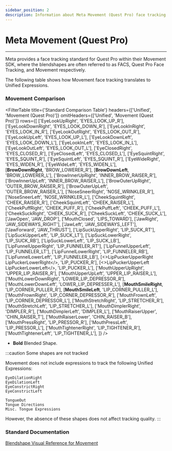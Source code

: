 ```yaml
---
sidebar_position: 2
description: Information about Meta Movement (Quest Pro) face tracking works with Unified Expressions.
---
```



# Meta Movement (Quest Pro)

***

Meta provides a face tracking standard for Quest Pro within their Movement SDK, 
where the blendshapes are often referred to as FACS, Quest Pro Face Tracking, 
and Movement respectively.

The following table shows how Movement face tracking translates to Unified Expressions.

### Movement Comparison

<FilterTable
  title={'Standard Comparison Table'}
  headers={['Unified', 'Movement (Quest Pro)']}
  omitHeaders={['Unified', 'Movement (Quest Pro)']}
  rows={[
    ['EyeLookUpRight', 'EYES_LOOK_UP_R'],
    ['EyeLookDownRight', 'EYES_LOOK_DOWN_R'],
    ['EyeLookInRight', 'EYES_LOOK_IN_R'],
    ['EyeLookOutRight', 'EYES_LOOK_OUT_R'],
    ['EyeLookUpLeft', 'EYES_LOOK_UP_L'],
    ['EyeLookDownLeft', 'EYES_LOOK_DOWN_L'],
    ['EyeLookInLeft', 'EYES_LOOK_IN_L'],
    ['EyeLookOutLeft', 'EYES_LOOK_OUT_L'],
    ['EyeClosedRight', 'EYES_CLOSED_R'],
    ['EyeClosedLeft', 'EYES_CLOSED_L'],
    ['EyeSquintRight', 'EYES_SQUINT_R'],
    ['EyeSquintLeft', 'EYES_SQUINT_R'],
    ['EyeWideRight', 'EYES_WIDEN_R'],
    ['EyeWideLeft', 'EYES_WIDEN_L'],   
    [<b>BrowDownRight</b>, 'BROW_LOWERER_R'],
    [<b>BrowDownLeft</b>, 'BROW_LOWERER_L'],
    ['BrowInnerUpRight', 'INNER_BROW_RAISER_R'],
    ['BrowInnerUpLeft', 'INNER_BROW_RAISER_L'],
    ['BrowOuterUpRight', 'OUTER_BROW_RAISER_R'],
    ['BrowOuterUpLeft', 'OUTER_BROW_RAISER_L'],
    ['NoseSneerRight', 'NOSE_WRINKLER_R'],
    ['NoseSneerLeft', 'NOSE_WRINKLER_L'],
    ['CheekSquintRight', 'CHEEK_RAISER_R'],
    ['CheekSquintLeft', 'CHEEK_RAISER_L'],
    ['CheekPuffRight', 'CHEEK_PUFF_R'],
    ['CheekPuffLeft', 'CHEEK_PUFF_L'],
    ['CheekSuckRight', 'CHEEK_SUCK_R'],
    ['CheekSuckLeft', 'CHEEK_SUCK_L'],
    ['JawOpen', 'JAW_DROP'],
    ['MouthClosed', 'LIPS_TOWARD'],
    ['JawRight', 'JAW_SIDEWAYS_RIGHT'],
    ['JawLeft', 'JAW_SIDEWAYS_LEFT'],
    ['JawForward', 'JAW_THRUST'],
    ['LipSuckUpperRight', 'LIP_SUCK_RT'],
    ['LipSuckUpperLeft', 'LIP_SUCK_LT'],
    ['LipSuckLowerRight', 'LIP_SUCK_RB'],
    ['LipSuckLowerLeft', 'LIP_SUCK_LB'],
    ['LipFunnelUpperRight', 'LIP_FUNNELER_RT'],
    ['LipFunnelUpperLeft', 'LIP_FUNNELER_LT'],
    ['LipFunnelLowerRight', 'LIP_FUNNELER_RB'],
    ['LipFunnelLowerLeft', 'LIP_FUNNELER_LB'],
    [<>LipPuckerUpperRight<br/>LipPuckerLowerRight</>, 'LIP_PUCKER_R'],
    [<>LipPuckerUpperLeft<br/>LipPuckerLowerLeft</>, 'LIP_PUCKER_L'],
    ['MouthUpperUpRight', 'UPPER_LIP_RAISER_R'],
    ['MouthUpperUpLeft', 'UPPER_LIP_RAISER_L'],
    ['MouthLowerDownRight', 'LOWER_LIP_DEPRESSOR_R'],
    ['MouthLowerDownLeft', 'LOWER_LIP_DEPRESSER_L'],
    [<b>MouthSmileRight</b>, 'LIP_CORNER_PULLER_R'],
    [<b>MouthSmileLeft</b>, 'LIP_CORNER_PULLER_L'],
    ['MouthFrownRight', 'LIP_CORNER_DEPRESSOR_R'],
    ['MouthFrownLeft', 'LIP_CORNER_DEPRESSOR_L'],
    ['MouthStretchRight', 'LIP_STRETCHER_R'],
    ['MouthStretchLeft', 'LIP_STRETCHER_L'],
    ['MouthDimplerRight', 'DIMPLER_R'],
    ['MouthDimplerLeft', 'DIMPLER_L'],
    ['MouthRaiserUpper', 'CHIN_RAISER_T'],
    ['MouthRaiserLower', 'CHIN_RAISER_B'],
    ['MouthPressRight', 'LIP_PRESSOR_R'],
    ['MouthPressLeft', 'LIP_PRESSOR_L'],
    ['MouthTightenerRight', 'LIP_TIGHTENER_R'],
    ['MouthTightenerLeft', 'LIP_TIGHTENER_L'],
  ]}
/>

* <b>Bold</b> Blended Shape.

:::caution Some shapes are not tracked

Movement does not include expressions to track the following Unified Expressions:

```
EyeDilationRight
EyeDilationLeft
EyeConstrictRight
EyeConstrictLeft

TongueOut
Tongue Directions
Misc. Tongue Expressions
```

However, the absence of these shapes does not affect tracking quality.
:::

### Standard Documentation

<a href="https://developer.oculus.com/documentation/native/android/move-ref-blendshapes/">Blendshape Visual Reference for Movement</a>
